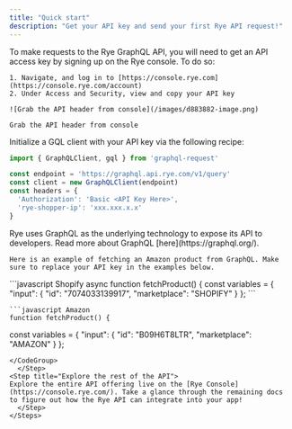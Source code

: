 ```yaml
---
title: "Quick start"
description: "Get your API key and send your first Rye API request!"
---
```


<Steps>
  <Step title="Grab your API Key">
    To make requests to the Rye GraphQL API, you will need to get an API access key by signing up on the Rye console. To do so:

    1. Navigate, and log in to [https://console.rye.com](https://console.rye.com/account)
    2. Under Access and Security, view and copy your API key

    ![Grab the API header from console](/images/d883882-image.png)

    Grab the API header from console
  </Step>
  <Step title="Initialize GQL client">

Initialize a GQL client with your API key via the following recipe:

```javascript
import { GraphQLClient, gql } from 'graphql-request'

const endpoint = 'https://graphql.api.rye.com/v1/query'
const client = new GraphQLClient(endpoint)
const headers = {
  'Authorization': 'Basic <API Key Here>',
  'rye-shopper-ip': 'xxx.xxx.x.x'
}

```
  </Step>
  <Step title="Making your first GraphQL request">
    Rye uses GraphQL as the underlying technology to expose its API to developers. Read more about GraphQL [here](https://graphql.org/).

    Here is an example of fetching an Amazon product from GraphQL. Make sure to replace your API key in the examples below.

<CodeGroup>
    ```javascript Shopify
    async function fetchProduct() {
  const variables = {
    "input": {
      "id": "7074033139917",
      "marketplace": "SHOPIFY"
    }
  };    
    ```

    ```javascript Amazon
    function fetchProduct() {
  const variables = {
    "input": {
      "id": "B09H6T8LTR",
      "marketplace": "AMAZON"
    }
  };
```
</CodeGroup>
  </Step>
<Step title="Explore the rest of the API">
Explore the entire API offering live on the [Rye Console](https://console.rye.com/). Take a glance through the remaining docs to figure out how the Rye API can integrate into your app!
  </Step>
</Steps>
